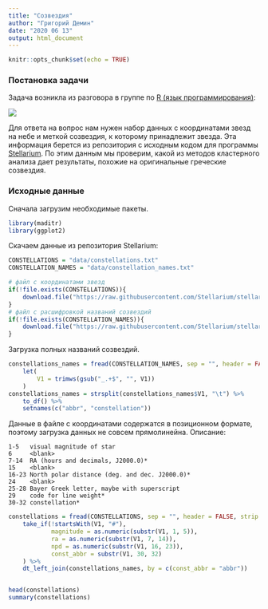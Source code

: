 ```yaml
---
title: "Созвездия"
author: "Григорий Демин"
date: "2020 06 13"
output: html_document
---
```


```r
knitr::opts_chunk$set(echo = TRUE)
```

### Постановка задачи

Задача возникла из разговора в группе по [R (язык программирования)](https://t.me/rlang_ru):

![](screen_1.png)

Для ответа на вопрос нам нужен набор данных с координатами звезд на небе и меткой созвездия, к которому принадлежит звезда. Эта информация берется из репозитория с исходным кодом для программы [Stellarium](https://github.com/Stellarium/stellarium/tree/master/skycultures/western_SnT). По этим данным мы проверим, какой из методов кластерного анализа дает результаты, похожие на оригинальные греческие созвездия.

### Исходные данные

Сначала загрузим необходимые пакеты.

```r
library(maditr)
library(ggplot2)

```
Скачаем данные из репозитория Stellarium:
```r
CONSTELLATIONS = "data/constellations.txt"
CONSTELLATION_NAMES = "data/constellation_names.txt"

# файл с координатами звезд
if(!file.exists(CONSTELLATIONS)){
    download.file("https://raw.githubusercontent.com/Stellarium/stellarium/master/skycultures/western_SnT/SnT_constellations.txt", CONSTELLATIONS)
}
# файл с расшифровкой названий созвездий
if(!file.exists(CONSTELLATION_NAMES)){
    download.file("https://raw.githubusercontent.com/Stellarium/stellarium/master/skycultures/western_SnT/constellation_names.eng.fab", CONSTELLATION_NAMES)
}

```
Загрузка полных названий созвездий.
```r

constellations_names = fread(CONSTELLATION_NAMES, sep = "", header = FALSE) %>% 
    let(
        V1 = trimws(gsub("_.+$", "", V1))
    )
constellations_names = strsplit(constellations_names$V1, "\t") %>% 
    to_df() %>% 
    setnames(c("abbr", "constellation"))


```

Данные в файле с координатами содержатся в позиционном формате, поэтому загрузка данных не совсем прямолинейна. Описание:

```
1-5   visual magnitude of star
6     <blank>
7-14  RA (hours and decimals, J2000.0)*
15    <blank>
16-23 North polar distance (deg. and dec. J2000.0)*
24    <blank>
25-28 Bayer Greek letter, maybe with superscript
29    code for line weight*
30-32 constellation*
```

```r
constellations = fread(CONSTELLATIONS, sep = "", header = FALSE, strip.white = FALSE) %>% 
    take_if(!startsWith(V1, "#"),
            magnitude = as.numeric(substr(V1, 1, 5)), 
            ra = as.numeric(substr(V1, 7, 14)), 
            npd = as.numeric(substr(V1, 16, 23)), 
            const_abbr = substr(V1, 30, 32) 
    ) %>% 
    dt_left_join(constellations_names, by = c(const_abbr = "abbr"))


head(constellations)
summary(constellations)
```

